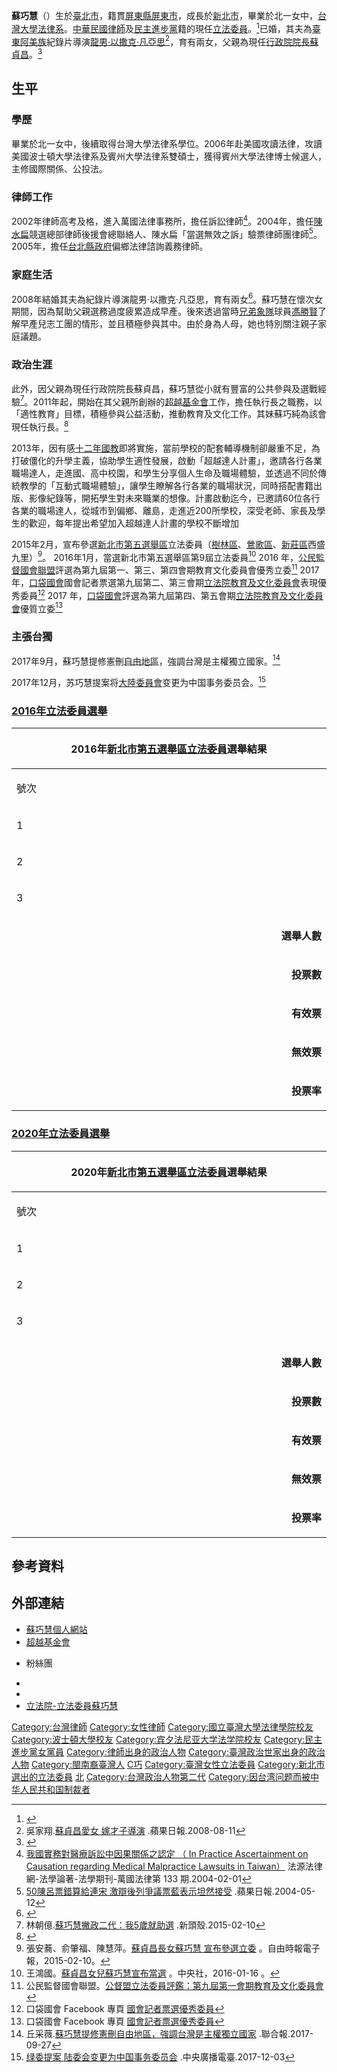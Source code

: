 {{autobiography|time=2019-10-14T09:06:00+00:00}}
{{Infobox officeholder
| name = 蘇巧慧
| image name = 立法委員蘇巧慧.jpg
|order= {{ROC}}第9-10屆[[立法委員|立法委員]]
| term_start= 2016年2月1日
| term_end= 
| constituency=[[新北市第五選舉區|新北市第五選舉區]]
| predecessor=[[黃志雄|黃志雄]]
| nationality = {{ROC}}
| birth_date = {{Birth date and age|1976|4|5}}
| birth_place = {{ROC}}[[台北市|台北市]]
| sex = 女
| parents = [[蘇貞昌|蘇貞昌]]（父）<br/>詹秀齡（母）
| spouse = {{marriage|[[龍男·以撒克·凡亞思|龍男·以撒克·凡亞思]]|August 16, 2008}}
| children = 2女
| party = {{DPP}}
| website = [http://eball.tw 超越基金會]
| educate =
*[[臺北市立第一女子高級中學|臺北市立第一女子高級中學]]
*[[國立臺灣大學|國立臺灣大學]]法律系司法組畢業
*美國[[波士頓大學|波士頓大學]]法律碩士(LLM)
*美國[[賓夕法尼亞大學|賓夕法尼亞大學]]法律碩士(LLM)
*美國賓州大學法律博士（SJD）候選人
| past =
*律師高考及格
*萬國法律事務所律師
*臺北縣偏鄉法律諮詢服務義務律師
*2004年總統大選律師後援會總聯絡人、驗票律師團律師
*超越基金會執行長
*立法院（第9屆）委員<br> {{Color|blue|（2016年2月1日-2020年1月31日）}}
*立法院（第10屆）委員<br> {{Color|blue|（2020年2月1日-2024年1月31日）}}
}}

'''蘇巧慧'''（{{bd|1976年|4月5日|||}}）生於[[臺北市|臺北市]]，籍貫[[屏東縣|屏東縣]][[屏東市|屏東市]]，成長於[[新北市|新北市]]，畢業於北一女中，[[台灣大學法律系|台灣大學法律系]]。[[中華民國|中華民國]][[律師|律師]]及[[民主進步黨|民主進步黨]]籍的現任[[立法院#立法委員|立法委員]]。<ref>{{cite news |title=2020立委．新北市 |url=https://election.ltn.com.tw/2020/legislator/candidates/NewTaipei/158 |accessdate=2020-01-21 |work=自由時報}}</ref>已婚，其夫為[[臺東縣|臺東]][[阿美族|阿美族]]紀錄片導演[[龍男·以撒克·凡亞思|龍男·以撒克·凡亞思]]<ref>吳家翔.[http://www.appledaily.com.tw/appledaily/article/headline/20080811/30843138/ 蘇貞昌愛女 嫁才子導演] {{Wayback|url=http://www.appledaily.com.tw/appledaily/article/headline/20080811/30843138/ |date=20160425071757 }}.蘋果日報.2008-08-11</ref>，育有兩女，父親為現任[[行政院院長|行政院院長]][[蘇貞昌|蘇貞昌]]。<ref>{{cite news |title=新北第五選區 蘇巧慧宣布當選 |url=https://news.pts.org.tw/article/314933 |accessdate=2020-01-21 |work=公視 |date=2016-01-16 |archive-date=2020-01-26 |archive-url=https://web.archive.org/web/20200126085846/https://news.pts.org.tw/article/314933 |dead-url=no }}</ref>

==生平==
=== 學歷 ===
畢業於北一女中，後續取得台灣大學法律系學位。2006年赴美國攻讀法律，攻讀美國波士頓大學法律系及賓州大學法律系雙碩士，獲得賓州大學法律博士候選人，主修國際關係、公投法。

=== 律師工作 ===
2002年律師高考及格，進入萬國法律事務所，擔任訴訟律師<ref>[http://www.lawbank.com.tw/treatise/pl_article.aspx?AID=P000079606 我國實務對醫療訴訟中因果關係之認定 （ In Practice Ascertainment on Causation regarding Medical Malpractice Lawsuits in Taiwan）] {{Wayback|url=http://www.lawbank.com.tw/treatise/pl_article.aspx?AID=P000079606 |date=20191129102021 }}法源法律網-法學論著-法學期刊-萬國法律第 133 期.2004-02-01</ref>。2004年，擔任[[陳水扁|陳水扁]]競選總部律師後援會總聯絡人、陳水扁「當選無效之訴」驗票律師團律師<ref>[http://www.appledaily.com.tw/appledaily/article/headline/20040512/924858/ 50陳呂票錯算給連宋 激辯後列爭議票藍表示坦然接受] {{Wayback|url=http://www.appledaily.com.tw/appledaily/article/headline/20040512/924858/ |date=20160304210828 }}.蘋果日報.2004-05-12</ref>。2005年，擔任[[台北縣政府|台北縣政府]]偏鄉法律諮詢義務律師。

=== 家庭生活 ===
2008年結婚其夫為紀錄片導演龍男·以撒克·凡亞思，育有兩女<ref>{{cite news |author=陳璟民、曾德峰 |url=http://news.ltn.com.tw/news/politics/breakingnews/389436 |title=早產外孫女出院　蘇貞昌欣喜 |publisher=自由時報電子報 |date=2010-07-20 |language=zh-tw}}{{Wayback|url=http://news.ltn.com.tw/news/politics/breakingnews/389436 |date=20190328142140 }}</ref>。蘇巧慧在懷次女期間，因為幫助父親選務過度疲累造成早產。後來透過當時[[兄弟象隊|兄弟象隊]]球員[[馮勝賢|馮勝賢]]了解早產兒志工團的情形，並且積極參與其中。由於身為人母，她也特別關注親子家庭議題。

=== 政治生涯 ===
此外，因父親為現任行政院院長蘇貞昌，蘇巧慧從小就有豐富的公共參與及選戰經驗<ref>林朝億.[http://newtalk.tw/news_read.php?oid=56787 蘇巧慧撇政二代：我5歲就助選] {{Wayback|url=http://newtalk.tw/news_read.php?oid=56787 |date=20150227094220 }}.新頭殼.2015-02-10</ref>。2011年起，開始在其父親所創辦的[[超越基金會|超越基金會]]工作，擔任執行長之職務，以「適性教育」目標，積極參與公益活動，推動教育及文化工作。其妹蘇巧純為該會現任執行長。<ref>{{cite news |title=超越基金會執行長：蘇巧純 |url=https://eball.tw/about/news/72546 |accessdate=2020-01-21 |work=超越基金會 |date=2017-06-15}}</ref>

2013年，因有感[[十二年國教|十二年國教]]即將實施，當前學校的配套輔導機制卻嚴重不足，為打破僵化的升學主義，協助學生適性發展，啟動「超越達人計畫」，邀請各行各業職場達人，走進國、高中校園，和學生分享個人生命及職場體驗，並透過不同於傳統教學的「互動式職場體驗」，讓學生瞭解各行各業的職場狀況，同時搭配書籍出版、影像紀錄等，開拓學生對未來職業的想像。計畫啟動迄今，已邀請60位各行各業的職場達人，從城市到偏鄉、離島，走進近200所學校，深受老師、家長及學生的歡迎，每年提出希望加入超越達人計畫的學校不斷增加

2015年2月，宣布參選[[新北市第五選舉區|新北市第五選舉區]]立法委員（[[樹林區|樹林區]]、[[鶯歌區|鶯歌區]]、[[新莊區|新莊區]]西盛九里）<ref>張安蕎、俞肇福、陳慧萍。[http://news.ltn.com.tw/news/politics/paper/854779 蘇貞昌長女蘇巧慧 宣布參選立委] {{Wayback|url=http://news.ltn.com.tw/news/politics/paper/854779 |date=20200220090121 }}。自由時報電子報，2015-02-10。</ref>。
2016年1月，當選新北市第五選舉區第9屆立法委員<ref>王鴻國。[https://www.cna.com.tw/news/aipl/201601160300.aspx 蘇貞昌女兒蘇巧慧宣布當選] {{Wayback|url=https://www.cna.com.tw/news/aipl/201601160300.aspx |date=20190823085815 }}。中央社，2016-01-16 。</ref>
2016 年，[[公民監督國會聯盟|公民監督國會聯盟]]評選為第九屆第一、第三、第四會期教育文化委員會優秀立委<ref>公民監督國會聯盟。[http://www.ccw.org.tw/evaluation/content/26594 公督盟立法委員評鑑：第九屆第一會期教育及文化委員會] {{Wayback|url=http://www.ccw.org.tw/evaluation/content/26594 |date=20190222152121 }}</ref>
2017 年，[[口袋國會|口袋國會]]國會記者票選第九屆第二、第三會期[[立法院教育及文化委員會|立法院教育及文化委員會]]表現優秀委員<ref>口袋國會 Facebook 專頁 [https://www.facebook.com/MyPocketCongress/photos/pcb.1043131045792666/1043130909126013/ 國會記者票選優秀委員]</ref>
2017 年，[[口袋國會|口袋國會]]評選為第九屆第四、第五會期[[立法院教育及文化委員會|立法院教育及文化委員會]]優質立委<ref>口袋國會 Facebook 專頁 [https://www.facebook.com/MyPocketCongress/photos/pcb.1253620264743742/1253620038077098/ 國會記者票選優秀委員]</ref>

=== 主張台獨 ===
2017年9月，蘇巧慧提修憲刪[[臺灣地區|自由地區]]，強調台灣是主權獨立國家。<ref>丘采薇.[https://udn.com/news/story/6656/2726638 蘇巧慧提修憲刪自由地區，強調台灣是主權獨立國家] {{Wayback|url=https://udn.com/news/story/6656/2726638 |date=20200107032127 }}.聯合報.2017-09-27</ref>

2017年12月，苏巧慧提案将[[中華民國大陸委員會|大陸委員會]]变更为中国事务委员会。<ref>[http://cnnews.rti.org.tw/news/detail/?recordId=382956 绿委提案 陆委会变更为中国事务委员会] {{Wayback|url=http://cnnews.rti.org.tw/news/detail/?recordId=382956 |date=20171204222912 }}.中央廣播電臺.2017-12-03</ref>

===[[2016年中華民國立法委員選舉|2016年立法委員選舉]]===
{|class="wikitable collapsible" style="text-align:center"
|-
! colspan="7" width=620px|2016年[[新北市第五選舉區|新北市第五選舉區]][[立法委員|立法委員]]選舉結果
|-
!width=35|號次
!width=55| 候選人
!width=120| 政黨
!width=75| 得票數
!width=75| 得票率
!width=49| 當選標記
|-
|1||[[蘇巧慧|蘇巧慧]]||{{dpp}}||style="border-left:4px solid #1B9431;" align="right"|92,237
|align="right"|56.11%
|align="center"|[[File:Vote1.svg|20px]]
|-
|2||[[郭柏瑜|郭柏瑜]]||{{時代力量}}||style="border-left:4px solid #FBB101;" align="right"|5,130
|align="right"|3.12%
|align="center"|
|-
|3||'''[[黃志雄|黃志雄]]'''||{{kmt}}||style="border-left:4px solid #000099;" align="right"|67,014
|align="right"|40.77%
|align="center"|
|- bgcolor=EEEEEE 
| colspan="3" align="right" | '''選舉人數''' || colspan="3" align="left" |　244,030
|- bgcolor=EEEEEE 
| colspan="3" align="right" | '''投票數''' || colspan="3" align="left" |　166,321
|- bgcolor=EEEEEE 
| colspan="3" align="right" | '''有效票''' || colspan="3" align="left" |　164,381
|- bgcolor=EEEEEE 
| colspan="3" align="right" | '''無效票''' || colspan="3" align="left" |　1,940
|- bgcolor=EEEEEE 
| colspan="3" align="right" | '''投票率''' || colspan="3" align="left" |　68.16%
|}

===[[2020年立法委員選舉|2020年立法委員選舉]]===
{|class="wikitable collapsible" style="text-align:center"
|-
! colspan="7" width=620px|2020年[[新北市第五選舉區|新北市第五選舉區]][[立法委員|立法委員]]選舉結果
|-
!width=35| 號次
!width=55| 候選人
!width=120| 政黨
!width=75| 得票數
!width=75| 得票率
!width=49| 當選標記
|-
|1||'''[[蘇巧慧|蘇巧慧]]'''||{{民主進步黨}}||style="border-left:4px solid #1B9431;" align="right"|106,368
|align="right"|57.10%
|align="center"|[[File:Vote1.svg|20px]]
|-
|2||[[黃志雄|黃志雄]]||{{中國國民黨}}||style="border-left:4px solid #000099;" align="right"|77,919
|align="right"|41.83%
|align="center"|
|-
|3||[[徐金菊|徐金菊]]||[[中華照生黨|中華照生黨]]||style="border-left:4px solid #9932CC;" align="right"|1,999
|align="right"|1.07%
|align="center"|
|-
|- bgcolor=EEEEEE 
| colspan="3" align="right" | '''選舉人數''' || colspan="3" align="left" |　251,452
|- bgcolor=EEEEEE 
| colspan="3" align="right" | '''投票數''' || colspan="3" align="left" |　189,073
|- bgcolor=EEEEEE
| colspan="3" align="right" | '''有效票''' || colspan="3" align="left" |　186,286
|- bgcolor=EEEEEE 
| colspan="3" align="right" | '''無效票''' || colspan="3" align="left" |　2,787
|- bgcolor=EEEEEE 
| colspan="3" align="right" | '''投票率''' || colspan="3" align="left" |　75.19%
|}

==參考資料==
{{Commons cat|Su Chiao-hui}}
{{reflist}}

==外部連結==
*[http://chiao.tw 蘇巧慧個人網站] {{Wayback|url=http://chiao.tw/ |date=20210124053812 }}
*[http://eball.tw 超越基金會]{{Wayback|url=http://eball.tw/ |date=20120103085651 }}
*{{facebook|chiaohui.su|蘇巧慧}}粉絲團
*{{instagram|su.chiaohui|蘇巧慧}}
*{{YouTube|channel=UCBybqVtDU2YgADc8tBqUz5A}}
*[https://www.ly.gov.tw/Pages/List.aspx?nodeid=1917 立法院-立法委員蘇巧慧]

{{中華民國第九屆立法委員}}
{{中華民國第十屆立法委員}}
{{Portal bar|台灣|政治|人物}}

{{DEFAULTSORT:Su蘇}}
[[Category:台灣律師|Category:台灣律師]]
[[Category:女性律師|Category:女性律師]]
[[Category:國立臺灣大學法律學院校友|Category:國立臺灣大學法律學院校友]]
[[Category:波士頓大學校友|Category:波士頓大學校友]]
[[Category:宾夕法尼亚大学法学院校友|Category:宾夕法尼亚大学法学院校友]]
[[Category:民主進步黨女黨員|Category:民主進步黨女黨員]]
[[Category:律師出身的政治人物|Category:律師出身的政治人物]]
[[Category:臺灣政治世家出身的政治人物|Category:臺灣政治世家出身的政治人物]]
[[Category:閩南裔臺灣人|Category:閩南裔臺灣人]]
[[Category:蘇姓|C巧]]
[[Category:臺灣女性立法委員|Category:臺灣女性立法委員]]
[[Category:新北市選出的立法委員|Category:新北市選出的立法委員]]
[[Category:民主進步黨籍立法委員|北]]
[[Category:台灣政治人物第二代|Category:台灣政治人物第二代]]
[[Category:因台湾问题而被中华人民共和国制裁者|Category:因台湾问题而被中华人民共和国制裁者]]